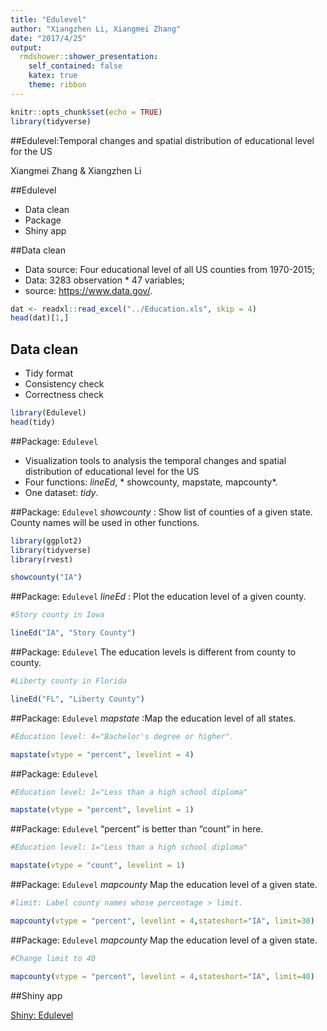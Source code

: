 ```yaml
---
title: "Edulevel"
author: "Xiangzhen Li, Xiangmei Zhang"
date: "2017/4/25"
output: 
  rmdshower::shower_presentation:
    self_contained: false
    katex: true
    theme: ribbon
---
```

```r
knitr::opts_chunk$set(echo = TRUE)
library(tidyverse)
```
##Edulevel:Temporal changes and spatial distribution of educational level for the US

Xiangmei Zhang & Xiangzhen Li

##Edulevel

- Data clean
- Package
- Shiny app

##Data clean

- Data source: Four educational level of all US counties from 1970-2015;
- Data: 3283 observation * 47 variables;
- source: <https://www.data.gov/>.


```r
dat <- readxl::read_excel("../Education.xls", skip = 4)
head(dat)[1,]
```



## Data clean

- Tidy format
- Consistency check
- Correctness check

```r
library(Edulevel)
head(tidy)

```

##Package: `Edulevel` 

- Visualization tools to analysis the temporal changes and spatial distribution of educational level for the US
- Four functions: *lineEd*, * showcounty*, *mapstate*, *mapcounty*. 
- One dataset: *tidy*.

##Package: `Edulevel`
*showcounty* : Show list of counties of a given state. County names will be used in other functions.
```r
library(ggplot2)
library(tidyverse)
library(rvest)

showcounty("IA")
```

##Package: `Edulevel`
*lineEd* : Plot the education level of a given county.
```r
#Story county in Iowa

lineEd("IA", "Story County")
```

##Package: `Edulevel`
The education levels is different from county to county.
```r
#Liberty county in Florida

lineEd("FL", "Liberty County")
```

##Package: `Edulevel`
*mapstate* :Map the education level of all states.
```r
#Education level: 4="Bachelor's degree or higher".

mapstate(vtype = "percent", levelint = 4)
```

##Package: `Edulevel`
```r
#Education level: 1="Less than a high school diploma"

mapstate(vtype = "percent", levelint = 1)

```

##Package: `Edulevel`
"percent" is better than "count" in here.
```r
#Education level: 1="Less than a high school diploma"

mapstate(vtype = "count", levelint = 1)

```

##Package: `Edulevel`
*mapcounty* Map the education level of a given state.
```r
#limit: Label county names whose percentage > limit.

mapcounty(vtype = "percent", levelint = 4,stateshort="IA", limit=30)

```

##Package: `Edulevel`
*mapcounty* Map the education level of a given state.
```r
#Change limit to 40

mapcounty(vtype = "percent", levelint = 4,stateshort="IA", limit=40)

```


##Shiny app

[Shiny: Edulevel](Edu_shiny.html)